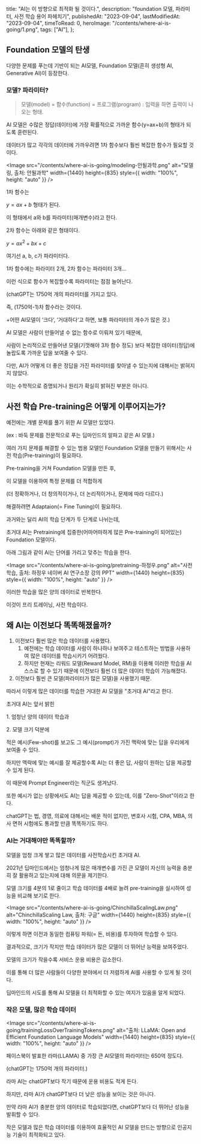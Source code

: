 
  title: "AI는 이 방향으로 최적화 될 것이다.",
  description: "foundation 모델, 파라미터, 사전 학습 용어 파헤치기",
  publishedAt: "2023-09-04",
  lastModifiedAt: "2023-09-04",
  timeToRead: 0,
  heroImage: "/contents/where-ai-is-going/1.png",
  tags: ["AI"],
};

## **Foundation 모델의 탄생**

다양한 문제를 푸는데 기반이 되는 AI모델, Foundation 모델(흔히 생성형 AI, Generative AI)이 등장한다.

### **모델? 파라미터?**

> 모델(model) = 함수(function) = 프로그램(program) : 입력을 하면 출력이 나오는 형태.

AI 모델은 수많은 정답(데이터)에 가장 확률적으로 가까운 함수(y=ax+b)의 형태가 되도록 훈련된다.

데이터가 많고 각각의 데이터에 가까우려면 1차 함수보다 훨씬 복잡한 함수가 필요할 것이다.

<Image
  src="/contents/where-ai-is-going/modeling-안될과학.png"
  alt="모델링, 출처: 안될과학"
  width={1440}
  height={835}
  style={{ width: "100%", height: "auto" }}
/>

1차 함수는

$y = ax + b$ 형태가 된다.

이 형태에서 a와 b를 파라미터(매개변수)라고 한다.

2차 함수는 아래와 같은 형태이다.

$y= ax^2+ bx + c$

여기선 a, b, c가 파라미터다.

1차 함수에는 파라미터 2개, 2차 함수는 파라미터 3개...

이런 식으로 함수가 복잡할수록 파라미터는 점점 늘어난다.

(chatGPT는 1750억 개의 파라미터를 가지고 있다.

즉, (1750억-1)차 함수라는 것이다.

+어떤 AI모델이 ‘크다’, ‘거대하다’고 하면, 보통 파라미터의 개수가 많은 것.)

AI 모델은 사람이 만들어낼 수 없는 함수로 이뤄져 있기 때문에,

사람이 논리적으로 만들어낸 모델(기껏해야 3차 함수 정도) 보다 복잡한 데이터(정답)에 놀랍도록 가까운 답을 보여줄 수 있다.

다만, AI가 어떻게 더 좋은 정답을 가진 파라미터를 찾아낼 수 있는지에 대해서는 밝혀지지 않았다.

이는 수학적으로 증명되거나 원리가 확실히 밝혀진 부분은 아니다.

## **사전 학습 Pre-training은 어떻게 이루어지는가?**

예전에는 개별 문제를 풀기 위한 AI 모델만 있었다.

(ex : 바둑 문제를 전문적으로 푸는 딥마인드의 알파고 같은 AI 모델.)

여러 가지 문제를 해결할 수 있는 범용 모델인 Foundation 모델을 만들기 위해서는 사전 학습(Pre-training)이 필요하다.

Pre-training을 거쳐 Foundation 모델을 만든 후,

이 모델을 이용하여 특정 문제를 더 적합하게

(더 정확하거나, 더 창의적이거나, 더 논리적이거나, 문제에 따라 다르다.)

해결하려면 Adaptaion(= Fine Tuning)이 필요하다.

과거와는 달리 AI의 학습 단계가 두 단계로 나뉘는데,

초거대 AI는 Pretraining에 집중한(어마어마하게 많은 Pre-training이 되어있는) Foundation 모델이다.

아래 그림과 같이 AI는 단어를 가리고 맞추는 학습을 한다.

<Image
  src="/contents/where-ai-is-going/pretraining-하정우.png"
  alt="사전학습, 출처: 하정우 네이버 AI 연구소장 강의 PPT"
  width={1440}
  height={835}
  style={{ width: "100%", height: "auto" }}
/>

이러한 학습을 많은 양의 데이터로 반복한다.

이것이 프리 트레이닝, 사전 학습이다.

## **왜 AI는 이전보다 똑똑해졌을까?**

1.  이전보다 훨씬 많은 학습 데이터를 사용했다.
    1.  예전에는 학습 데이터를 사람이 하나하나 보여주고 테스트하는 방법을 사용하여 많은 데이터를 학습시키기 어려웠다.
    2.  하지만 현재는 리워드 모델(Reward Model, RM)을 이용해 이러한 학습을 AI 스스로 할 수 있기 때문에 이전보다 훨씬 더 많은 데이터 학습이 가능해졌다.
2.  이전보다 훨씬 큰 모델(파라미터가 많은 모델)을 사용했기 때문.

따라서 이렇게 많은 데이터를 학습한 거대한 AI 모델을 "초거대 AI"라고 한다.

초거대 AI는 앞서 밝힌

1\. 엄청난 양의 데이터 학습과

2\. 모델 크기 덕분에

적은 예시(Few-shot)를 보고도 그 예시(prompt)가 가진 맥락에 맞는 답을 우리에게 보여줄 수 있다.

하지만 맥락에 맞는 예시를 잘 제공할수록 AI는 더 좋은 답, 사람이 원하는 답을 제공할 수 있게 된다.

이 때문에 Prompt Engineer라는 직군도 생겨났다.

또한 예시가 없는 상황에서도 AI는 답을 제공할 수 있는데, 이를 "Zero-Shot"이라고 한다.

chatGPT는 법, 경영, 의료에 대해서는 배운 적이 없지만, 변호사 시험, CPA, MBA, 의사 면허 시험에도 통과할 만큼 똑똑하기도 하다.

### **AI는 거대해야만 똑똑할까?**

모델을 엄청 크게 쌓고 많은 데이터를 사전학습시킨 초거대 AI.

2021년 딥마인드에서는 엄청나게 많은 매개변수를 가진 큰 모델이 자신의 능력을 충분히 잘 활용하고 있는지에 대해 의문을 제기한다.

모델 크기를 4분의 1로 줄이고 학습 데이터를 4배로 늘려 pre-training을 실시하여 성능을 비교해 보기로 한다.

<Image
  src="/contents/where-ai-is-going/ChinchillaScalingLaw.png"
  alt="ChinchillaScaling Law, 출처: 구글"
  width={1440}
  height={835}
  style={{ width: "100%", height: "auto" }}
/>

이렇게 하면 이전과 동일한 컴퓨팅 파워(= 돈, 비용)를 투자하여 학습할 수 있다.

결과적으로, 크기가 작지만 학습 데이터가 많은 모델이 더 뛰어난 능력을 보여주었다.

모델의 크기가 작을수록 서비스 운용 비용은 감소한다.

이를 통해 더 많은 사람들이 다양한 분야에서 더 저렴하게 AI를 사용할 수 있게 될 것이다.

딥마인드의 시도를 통해 AI 모델을 더 최적화할 수 있는 여지가 있음을 알게 되었다.

### **작은 모델, 많은 학습 데이터**

<Image
  src="/contents/where-ai-is-going/trainingLossOverTrainingTokens.png"
  alt="출처: LLaMA: Open and Efficient Foundation Language Models"
  width={1440}
  height={835}
  style={{ width: "100%", height: "auto" }}
/>

페이스북이 발표한 라마(LLAMA) 중 가장 큰 AI모델의 파라미터는 650억 정도다.

(chatGPT는 1750억 개의 파라미터.)

라마 AI는 chatGPT보다 작기 때문에 운용 비용도 적게 든다.

하지만, 라마 AI가 chatGPT보다 더 낮은 성능을 보이는 것은 아니다.

만약 라마 AI가 충분한 양의 데이터로 학습되었다면, chatGPT보다 더 뛰어난 성능을 발휘할 수 있다.

작은 모델과 많은 학습 데이터를 이용하여 효율적인 AI 모델을 만드는 방향으로 인공지능 기술이 최적화되고 있다.
